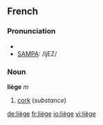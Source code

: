{{see|Liège|liege}}
==French==

===Pronunciation===
*{{IPA|/ljɛʒ/}}
*[[w:SAMPA|SAMPA]]: /ljEZ/

===Noun===
'''liège''' ''m''

# [[cork]] (''substance'')

[[de:liège]]
[[fr:liège]]
[[io:liège]]
[[vi:liège]]